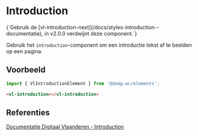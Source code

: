 
# Introduction

<Alert title="Deprecated">
{`Gebruik de [vl-introduction-next](/docs/styles-introduction--documentatie), in v2.0.0 verdwijnt deze component.`}
</Alert>

Gebruik het `introduction`-component om een introductie tekst af te beelden op een pagina.

## Voorbeeld

```js
import { VlIntroductionElement } from '@domg-wc/elements';
```

```html
<vl-introduction></vl-introduction>
```

<Canvas of={VlIntroductionStories.IntroductionDefault} />

## Referenties

[Documentatie Digitaal Vlaanderen - Introduction](https://overheid.vlaanderen.be/webuniversum/v3/documentation/atoms/vl-ui-introduction)
